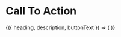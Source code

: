 
<Meta title="Call To Action" />

# Call To Action

<Canvas>
  <Story
    name="Call To Action"
    argTypes={{
      heading: { control: 'text' },
      description: { control: 'text' },
      buttonText: { control: 'text' },
    }}
  >
    {({ heading, description, buttonText }) => (
      <CallToAction
        heading={heading || 'Find out how Law Centres can help'}
        description={
          description ||
          'Lorem ipsum dolor sit amet, consectetur adipiscing elit, sed do eiusmod tempor incididunt ut labore et dolore magna aliqua.'
        }
        buttonText={buttonText || 'Get Help'}
        link="/get-help"
      />
    )}
  </Story>
</Canvas>
